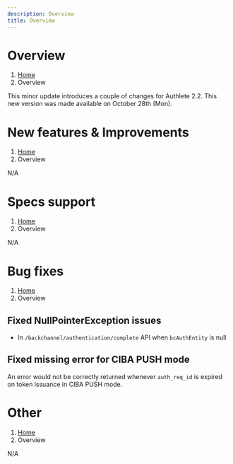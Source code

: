 ```yaml
---
description: Overview
title: Overview
---
```



# Overview
1. [Home](https://www.authlete.com/)
3. Overview

This minor update introduces a couple of changes for Authlete 2.2.
This new version was made available on October 28th (Mon).

# New features & Improvements
1. [Home](https://www.authlete.com/)
3. Overview

N/A

# Specs support
1. [Home](https://www.authlete.com/)
3. Overview

N/A

# Bug fixes
1. [Home](https://www.authlete.com/)
3. Overview

## Fixed NullPointerException issues

- In `/backchannel/authentication/complete` API when `bcAuthEntity` is null

## Fixed missing error for CIBA PUSH mode

An error would not be correctly returned whenever `auth_req_id` is expired on token issuance in CIBA PUSH mode.

# Other
1. [Home](https://www.authlete.com/)
3. Overview

N/A

